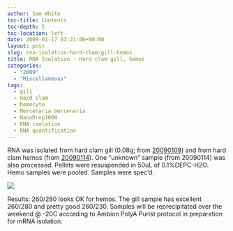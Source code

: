 ```yaml
---
author: Sam White
toc-title: Contents
toc-depth: 5
toc-location: left
date: 2009-01-17 03:21:00+00:00
layout: post
slug: rna-isolation-hard-clam-gill-hemos
title: RNA Isolation - Hard clam gill, hemos
categories:
  - "2009"
  - "Miscellaneous"
tags:
  - gill
  - Hard clam
  - hemocyte
  - Mercenaria mercenaria
  - NanoDrop1000
  - RNA isolation
  - RNA quantification
---
```


RNA was isolated from hard clam gill (0.08g; from [20090109](../2009-01-09-bleeding-hard-clams-3/index.qmd)) and from hard clam hemos (from [20090114](../2009-01-14-bleeding-hard-clams/index.qmd)). One "unknown" sample (from 20090114) was also processed. Pellets were resuspended in 50uL of 0.1%DEPC-H2O. Hemo samples were pooled. Samples were spec'd.

![](https://eagle.fish.washington.edu/Arabidopsis/RNA%20Spec%20Readings/20090116%20RNA%20SJW.PNG)

Results: 260/280 looks OK for hemos. The gill sample has excellent 260/280 and pretty good 260/230. Samples will be reprecipitated over the weekend @ -20C according to Ambion PolyA Purist protocol in preparation for mRNA isolation.
